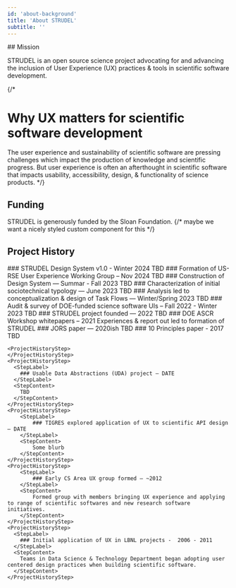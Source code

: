 ```yaml
---
id: 'about-background'
title: 'About STRUDEL'
subtitle: ''
---
```



<Hero>
## Mission

STRUDEL is an open source science project advocating for and advancing the inclusion of User Experience (UX) practices & tools in scientific software development.
</Hero>

<Background />

{/*
# Why UX matters for scientific software development

The user experience and sustainability of scientific software are pressing challenges which  impact the production of knowledge and scientific progress. But user experience is often an afterthought in scientific software that impacts usability, accessibility, design, & functionality of science products.
*/}

<Vision />

<PageContainer>

## Funding
STRUDEL is generously funded by the Sloan Foundation. {/* maybe we want a nicely styled custom component for this */}

## Project History
<ProjectHistoryStepper>
    <ProjectHistoryStep>
      <StepLabel>
        ### STRUDEL Design System v1.0 -  Winter 2024
      </StepLabel>
      <StepContent>
        TBD
      </StepContent>
    </ProjectHistoryStep>
    <ProjectHistoryStep>
      <StepLabel>
        ### Formation of US-RSE User Experience Working Group – Nov 2024
      </StepLabel>
      <StepContent>
        TBD
      </StepContent>
    </ProjectHistoryStep>
    <ProjectHistoryStep>
      <StepLabel>
        ### Construction of Design System — Summar - Fall 2023
      </StepLabel>
      <StepContent>
        TBD
      </StepContent>
    </ProjectHistoryStep>
    <ProjectHistoryStep>
      <StepLabel>
        ### Characterization of initial sociotechnical typology — June 2023
      </StepLabel>
      <StepContent>
        TBD
      </StepContent>
    </ProjectHistoryStep>
    <ProjectHistoryStep>
      <StepLabel>
        ### Analysis led to conceptualization & design of Task Flows — Winter/Spring 2023
      </StepLabel>
      <StepContent>
        TBD
      </StepContent>
    </ProjectHistoryStep>
    <ProjectHistoryStep>
      <StepLabel>
        ### Audit & survey of DOE-funded science software UIs – Fall 2022 - Winter 2023
      </StepLabel>
      <StepContent>
        TBD
      </StepContent>
    </ProjectHistoryStep>
    <ProjectHistoryStep>
      <StepLabel>
        ### STRUDEL project founded — 2022
      </StepLabel>
      <StepContent>
        TBD
      </StepContent>
    </ProjectHistoryStep>
    <ProjectHistoryStep>
      <StepLabel>
        ### DOE ASCR Workshop whitepapers – 2021
      </StepLabel>
      <StepContent>
        Experiences & report out led to formation of STRUDEL
      </StepContent>
    </ProjectHistoryStep>
    <ProjectHistoryStep>
    </ProjectHistoryStep>
    <ProjectHistoryStep>
    </ProjectHistoryStep>
    <ProjectHistoryStep>
      <StepLabel>
        ### JORS paper — 2020ish
      </StepLabel>
      <StepContent>
        TBD
      </StepContent>
    </ProjectHistoryStep>
    <ProjectHistoryStep>
      <StepLabel>
        ### 10 Principles paper - 2017
      </StepLabel>
      <StepContent>
        TBD
      </StepContent>
    </ProjectHistoryStep>
    
    <ProjectHistoryStep>
    </ProjectHistoryStep>
    <ProjectHistoryStep>
      <StepLabel>
        ### Usable Data Abstractions (UDA) project — DATE
      </StepLabel>
      <StepContent>
        TBD
      </StepContent>
    </ProjectHistoryStep>
    <ProjectHistoryStep>
        <StepLabel>
            ### TIGRES explored application of UX to scientific API design – DATE
        </StepLabel>
        <StepContent>
            Some blurb
        </StepContent>
    </ProjectHistoryStep>
    <ProjectHistoryStep>
        <StepLabel>
            ### Early CS Area UX group formed — ~2012
        </StepLabel>
        <StepContent>
            Formed group with members bringing UX experience and applying to range of scientific softwares and new research software initiatives.
        </StepContent>
    </ProjectHistoryStep>
    <ProjectHistoryStep>
      <StepLabel>
        ### Initial application of UX in LBNL projects -  2006 - 2011
      </StepLabel>
      <StepContent>
        Teams in Data Science & Technology Department began adopting user centered design practices when building scientific software.
      </StepContent>
    </ProjectHistoryStep>
</ProjectHistoryStepper>

</PageContainer>